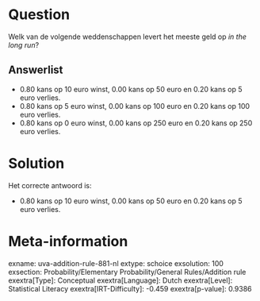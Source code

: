 Question
========

Welk van de volgende weddenschappen levert het meeste geld op *in the
long run*?

Answerlist
----------

* 0.80 kans op 10 euro winst, 0.00 kans op 50 euro en 0.20 kans op 5 euro verlies.
* 0.80 kans op 5 euro winst, 0.00 kans op 100 euro en 0.20 kans op 100 euro verlies.
* 0.80 kans op 0 euro winst, 0.00 kans op 250 euro en 0.20 kans op 250 euro verlies.

Solution
========

Het correcte antwoord is: 

* 0.80 kans op 10 euro winst, 0.00 kans op 50 euro en 0.20 kans op 5 euro verlies.

Meta-information
================
exname: uva-addition-rule-881-nl
extype: schoice
exsolution: 100
exsection: Probability/Elementary Probability/General Rules/Addition rule
exextra[Type]: Conceptual
exextra[Language]: Dutch
exextra[Level]: Statistical Literacy
exextra[IRT-Difficulty]: -0.459
exextra[p-value]: 0.9386
